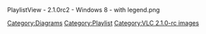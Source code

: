 PlaylistView - 2.1.0rc2 - Windows 8 - with legend.png

[[Category:Diagrams]]
[[Category:Playlist]]
[[Category:VLC 2.1.0-rc images]]